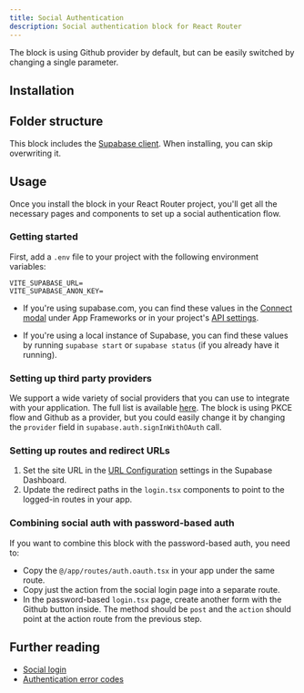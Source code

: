 ```yaml
---
title: Social Authentication
description: Social authentication block for React Router
---
```


<BlockPreview name="social-auth/auth/login" />
<Callout>
  The block is using Github provider by default, but can be easily switched by changing a single
  parameter.
</Callout>

## Installation

<BlockItem
  name="social-auth-react-router"
  description="All needed components for the social auth flow"
/>

## Folder structure

This block includes the [Supabase client](/ui/docs/react-router/client). When installing, you can skip overwriting it.

<RegistryBlock itemName="social-auth-react-router" />

## Usage

Once you install the block in your React Router project, you'll get all the necessary pages and components to set up a social authentication flow.

### Getting started

First, add a `.env` file to your project with the following environment variables:

```env
VITE_SUPABASE_URL=
VITE_SUPABASE_ANON_KEY=
```

- If you're using supabase.com, you can find these values in the [Connect modal](https://supabase.com/dashboard/project/_?showConnect=true) under App Frameworks or in your project's [API settings](https://supabase.com/dashboard/project/_/settings/api).

- If you're using a local instance of Supabase, you can find these values by running `supabase start` or `supabase status` (if you already have it running).

### Setting up third party providers

We support a wide variety of social providers that you can use to integrate with your application. The full list is available [here](https://supabase.com/docs/guides/auth/social-login).
The block is using PKCE flow and Github as a provider, but you could easily change it by changing the `provider` field in `supabase.auth.signInWithOAuth` call.

### Setting up routes and redirect URLs

1. Set the site URL in the [URL Configuration](https://supabase.com/dashboard/project/_/auth/url-configuration) settings in the Supabase Dashboard.
1. Update the redirect paths in the `login.tsx` components to point to the logged-in routes in your app.

### Combining social auth with password-based auth

If you want to combine this block with the password-based auth, you need to:

- Copy the `@/app/routes/auth.oauth.tsx` in your app under the same route.
- Copy just the action from the social login page into a separate route.
- In the password-based `login.tsx` page, create another form with the Github button inside. The method should be `post` and the `action` should point at the action route from the previous step.

## Further reading

- [Social login](https://supabase.com/docs/guides/auth/social-login)
- [Authentication error codes](https://supabase.com/docs/guides/auth/debugging/error-codes)
